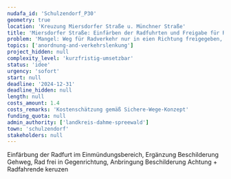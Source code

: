 ```yaml
---
nudafa_id: 'Schulzendorf_P30'
geometry: true
location: 'Kreuzung Miersdorfer Straße u. Münchner Straße'
title: 'Miersdorfer Straße: Einfärben der Radfuhrten und Freigabe für Rad in Gegenrichtung'
problem: 'Mangel: Weg für Radverkehr nur in eien Richtung freigegeben, Alternative nicht vorhanden'
topics: ['anordnung-and-verkehrslenkung']
project_hidden: null
complexity_level: 'kurzfristig-umsetzbar'
status: 'idee'
urgency: 'sofort'
start: null
deadline: '2024-12-31'
deadline_hidden: null
length: null
costs_amount: 1.4
costs_remarks: 'Kostenschätzung gemäß Sichere-Wege-Konzept'
funding_quota: null
admin_authority: ['landkreis-dahme-spreewald']
town: 'schulzendorf'
stakeholders: null
---
```


Einfärbung der Radfurt im Einmündungsbereich, Ergänzung Beschilderung Gehweg, Rad frei in Gegenrichtung, Anbringung Beschilderung Achtung + Radfahrende keruzen
